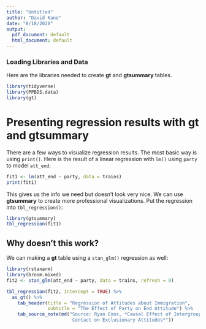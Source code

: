 ```yaml
---
title: "Untitled"
author: "David Kane"
date: "8/18/2020"
output:
  pdf_document: default
  html_document: default
---
```



### Loading Libraries and Data

Here are the libraries needed to create **gt** and **gtsummary** tables.

```r
library(tidyverse)
library(PPBDS.data)
library(gt)
```

# Presenting regression results with **gt** and **gtsummary**

There are a few ways to visualize regression results. The most basic way is using `print()`. Here is the result of a linear regression with `lm()` using `party` to model `att_end`:

```r
fit1 <- lm(att_end ~ party, data = trains)
print(fit1)
```

This gives us the info we need but doesn't look very nice. We can use **gtsummary** to create more professional visualizations. Put the regression into `tbl_regression()`:

```r
library(gtsummary)
tbl_regression(fit1) 
```

## Why doesn't this work?

We can making a **gt** table using a `stan_glm()` regression as well:

```r
library(rstanarm)
library(broom.mixed)
fit2 <- stan_glm(att_end ~ party, data = trains, refresh = 0)

tbl_regression(fit2, intercept = TRUE) %>%
  as_gt() %>%
    tab_header(title = "Regression of Attitudes about Immigration", 
               subtitle = "The Effect of Party on End Attitude") %>%
    tab_source_note(md("Source: Ryan Enos, *Causal Effect of Intergroup 
                        Contact on Exclusionary Attitudes*"))
  
```



